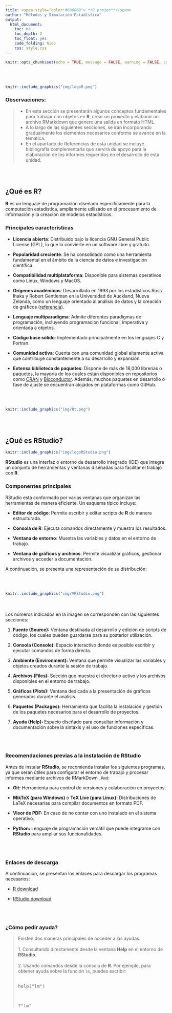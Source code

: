 ```yaml
---
title: <span style="color:#686868"> **R projet**</span>
author: "Métodos y Simulación Estadística"
output:
  html_document:
    toc: no
    toc_depth: 2
    toc_float: yes
    code_folding: hide
    css: style.css
---
```


```r
knitr::opts_chunk$set(echo = TRUE, message = FALSE, warning = FALSE, comment = NA)

```


<br/><br/>

```r
knitr::include_graphics("img/logoR.png")
```

<div class="caja-nota">
<h3>Observaciones:</h3>
> - En esta sección se presentarán algunos conceptos fundamentales para trabajar con objetos en **R**, crear un proyecto y elaborar un archivo RMarkdown que genere una salida en formato HTML.  
> - A lo largo de las siguientes secciones, se irán incorporando gradualmente los elementos necesarios conforme se avance en la temática.  
> - En el apartado de Referencias de esta unidad se incluye bibliografía complementaria que servirá de apoyo para la elaboración de los informes requeridos en el desarrollo de esta unidad.
</div>



<br/><br/>
<h2>¿Qué es R?</h2>


**R** es un lenguaje de programación diseñado específicamente para la computación estadística, ampliamente utilizado en el procesamiento de información y la creación de modelos estadísticos.


<h3> Principales características</h3>

- **Licencia abierta**: Distribuido bajo la licencia GNU General Public License (GPL), lo que lo convierte en un software libre y gratuito.

- **Popularidad creciente**: Se ha consolidado como una herramienta fundamental en el ámbito de la ciencia de datos e investigación científica.

- **Compatibilidad multiplataforma**: Disponible para sistemas operativos como Linux, Windows y MacOS.

- **Orígenes académicos**: Desarrollado en 1993 por los estadísticos Ross Ihaka y Robert Gentleman en la Universidad de Auckland, Nueva Zelanda, como un lenguaje orientado al análisis de datos y la creación de gráficos ([referencia](https://www.stat.auckland.ac.nz/~ihaka/downloads/R-paper.pdf)).

- **Lenguaje multiparadigma**: Admite diferentes paradigmas de programación, incluyendo programación funcional, imperativa y orientada a objetos.

- **Código base sólido**: Implementado principalmente en los lenguajes C y Fortran.

- **Comunidad activa**: Cuenta con una comunidad global altamente activa que contribuye constantemente a su desarrollo y expansión.

- **Extensa biblioteca de paquetes**: Dispone de más de 18,000 librerías o paquetes, la mayoría de los cuales están disponibles en repositorios como [CRAN](https://cran.r-project.org/web/packages/available_packages_by_name.html) y [Bioconductor](https://bioconductor.org/packages/release/BiocViews.html#___Software). Además, muchos paquetes en desarrollo o fase de ajuste se encuentran alojados en plataformas como GitHub.


<br/><br/>



```r
knitr::include_graphics("img/Rt.png")
```




<br/><br/>
<h2>¿Qué es RStudio?</h2>


```r
knitr::include_graphics("img/logoRStudio.png")
```

**RStudio** es una interfaz o entorno de desarrollo integrado (IDE) que integra un conjunto de herramientas y ventanas diseñadas para facilitar el trabajo con **R**.

<h3>Componentes principales</h3>

RStudio está conformado por varias ventanas que organizan las herramientas de manera eficiente. Un esquema típico incluye:

- **Editor de código**: Permite escribir y editar scripts de **R** de manera estructurada.

- **Consola de R**: Ejecuta comandos directamente y muestra los resultados.

- **Ventana de entorno**: Muestra las variables y datos en el entorno de trabajo.

- **Ventana de gráficos y archivos**: Permite visualizar gráficos, gestionar archivos y acceder a documentación.

A continuación, se presenta una representación de su distribución: 

<br/><br/>

```r
knitr::include_graphics("img/VRStudio.png")
```

<br/><br/>
Los números indicados en la imagen se corresponden con las siguientes secciones:

1. **Fuente (Source):** Ventana destinada al desarrollo y edición de scripts de código, los cuales pueden guardarse para su posterior utilización.

2. **Consola (Console):** Espacio interactivo donde es posible escribir y ejecutar comandos de forma directa.

3. **Ambiente (Environment):** Ventana que permite visualizar las variables y objetos creados durante la sesión de trabajo.

4. **Archivos (Files):** Sección que muestra el directorio activo y los archivos disponibles en el entorno de trabajo.

5. **Gráficos (Plots):** Ventana dedicada a la presentación de gráficos generados durante el análisis.

6. **Paquetes (Packages):** Herramienta que facilita la instalación y gestión de los paquetes necesarios para el desarrollo de proyectos.

7. **Ayuda (Help):** Espacio diseñado para consultar información y documentación sobre la sintaxis y el uso de funciones específicas.


<br/><br/>
<h3>Recomendaciones previas a la instalación de **RStudio**</h3>

Antes de instalar **RStudio**, se recomienda instalar los siguientes programas, ya que serán útiles para configurar el entorno de trabajo y procesar informes mediante archivos de RMarkDown `.Rmd`:

- **Git:** Herramienta para control de versiones y colaboración en proyectos.  

- **MikTeX (para Windows)** o **TeX Live (para Linux):** Distribuciones de LaTeX necesarias para compilar documentos en formato PDF. 

- **Visor de PDF:** En caso de no contar con uno instalado en el sistema operativo.  

- **Python:** Lenguaje de programación versátil que puede integrarse con **RStudio** para ampliar sus funcionalidades.


<br/><br/>
<h3>Enlaces de descarga</h3>


A continuación, se presentan los enlaces para descargar los programas necesarios:

- [R download](https://cran.r-project.org/)

- [RStudio download](https://rstudio.com/products/rstudio/download/)



<br/><br/>
<div class="caja-nota">
<h3>¿Cómo pedir ayuda?</h3>
>
Existen dos maneras principales de acceder a las ayudas:
<br/><br/>
1. Consultando directamente desde la ventana **Help** en el entorno de **RStudio**.
<br/><br/>
2. Usando comandos desde la consola de **R**. Por ejemplo, para obtener ayuda sobre la función `lm`, puedes escribir:
<br/><br/>
<pre>
help("lm")
</pre>
<br/>
<pre>
?"lm"
</pre>
</div> 








